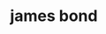 ---
layout: '@layouts/ProjectDetails.astro'
title: james bond
slug: james-bond
description:

# Status
type: open-source
status: upcoming
releaseDate:
artwork:
# order:

# Project
project: single
artist:
featured: []
team: [ghstng]

# Progress
progress:
  songwriting:
    lyrics: [ghstng]
    melody: [ghstng]
  vocals:
    lead: []
    background: []
  production: 
    producer: []
  engineering:
    mix: []
    master: []
  design: 
    artwork: []

# Audio
# -------------------
# songs:
#   - name:
#     artist:
#     file:
#     date:

# Files
# -------------------
# filesProjectUrl: 
# files:
#   - name:
#     url:
#     date:
#     type:

# Release
spotifyUri:
spotify:
appleMusic:
youtubeMusic:
stems:
stemTags: []
---